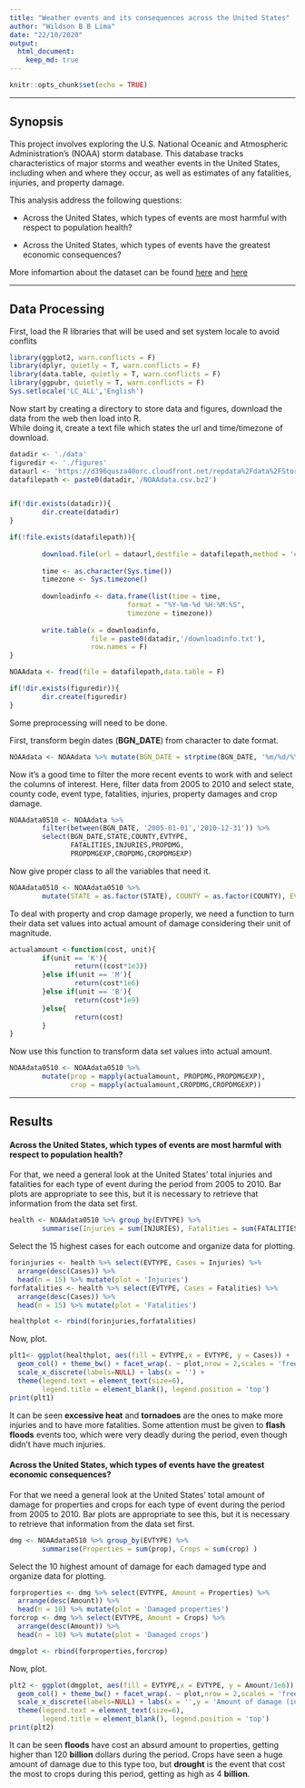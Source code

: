 ```yaml
---
title: "Weather events and its consequences across the United States"
author: "Wildson B B Lima"
date: "22/10/2020"
output: 
  html_document:
    keep_md: true
---
```


```r
knitr::opts_chunk$set(echo = TRUE)
```

-------  

## Synopsis

This project involves exploring the U.S. National Oceanic and Atmospheric Administration's (NOAA) storm database. This database tracks characteristics of major storms and weather events in the United States, including when and where they occur, as well as estimates of any fatalities, injuries, and property damage.  

This analysis address the following questions:  

* Across the United States, which types of events are most harmful with respect to population health?  

* Across the United States, which types of events have the greatest economic consequences?  

More infomartion about the dataset can be found [here](https://d396qusza40orc.cloudfront.net/repdata%2Fpeer2_doc%2Fpd01016005curr.pdf) and [here](https://d396qusza40orc.cloudfront.net/repdata%2Fpeer2_doc%2FNCDC%20Storm%20Events-FAQ%20Page.pdf)

-------  

## Data Processing  
First, load the R libraries that will be used and set system locale to avoid conflits  

```r
library(ggplot2, warn.conflicts = F)
library(dplyr, quietly = T, warn.conflicts = F)
library(data.table, quietly = T, warn.conflicts = F)
library(ggpubr, quietly = T, warn.conflicts = F)
Sys.setlocale('LC_ALL','English')  
```  

Now start by creating a directory to store data and figures, download the data from the web then load into R.  
While doing it, create a text file which states the url and time/timezone of download.  

```r
datadir <- './data'
figuredir <- './figures'
dataurl <- 'https://d396qusza40orc.cloudfront.net/repdata%2Fdata%2FStormData.csv.bz2'
datafilepath <- paste0(datadir,'/NOAAdata.csv.bz2')


if(!dir.exists(datadir)){
        dir.create(datadir)
}

if(!file.exists(datafilepath)){
        
        download.file(url = dataurl,destfile = datafilepath,method = 'curl')
        
        time <- as.character(Sys.time())
        timezone <- Sys.timezone()
        
        downloadinfo <- data.frame(list(time = time, 
                             format = "%Y-%m-%d %H:%M:%S",
                             timezone = timezone))
        
        write.table(x = downloadinfo,
                    file = paste0(datadir,'/downloadinfo.txt'),
                    row.names = F)
}

NOAAdata <- fread(file = datafilepath,data.table = F)

if(!dir.exists(figuredir)){
        dir.create(figuredir)
}


```  

Some preprocessing will need to be done.

First, transform begin dates (**BGN_DATE**) from character to date format.

```r
NOAAdata <- NOAAdata %>% mutate(BGN_DATE = strptime(BGN_DATE, '%m/%d/%Y %H:%M:%S'))
```  

Now it's a good time to filter the more recent events to work with and select the columns of interest. Here, filter data from 2005 to 2010 and select state, county code, event type, fatalities, injuries, property damages and crop damage. 

```r
NOAAdata0510 <- NOAAdata %>% 
        filter(between(BGN_DATE, '2005-01-01','2010-12-31')) %>% 
        select(BGN_DATE,STATE,COUNTY,EVTYPE,
               FATALITIES,INJURIES,PROPDMG,
               PROPDMGEXP,CROPDMG,CROPDMGEXP)
```  

Now give proper class to all the variables that need it.  

```r
NOAAdata0510 <- NOAAdata0510 %>%
        mutate(STATE = as.factor(STATE), COUNTY = as.factor(COUNTY), EVTYPE = as.factor(EVTYPE))
```  

To deal with property and crop damage properly, we need a function to turn their data set values into actual amount of damage considering their unit of magnitude.

```r
actualamount <-function(cost, unit){
        if(unit == 'K'){
                return((cost*1e3))
        }else if(unit == 'M'){
                return(cost*1e6)
        }else if(unit == 'B'){
                return(cost*1e9)
        }else{
                return(cost)
        }
}
```  

Now use this function to transform data set values into actual amount.  

```r
NOAAdata0510 <- NOAAdata0510 %>% 
        mutate(prop = mapply(actualamount, PROPDMG,PROPDMGEXP),
               crop = mapply(actualamount,CROPDMG,CROPDMGEXP))
```

---  

## Results

#### Across the United States, which types of events are most harmful with respect to population health?  

For that, we need a general look at the United States' total injuries and fatalities for each type of event during the period from 2005 to 2010. Bar plots are appropriate to see this, but it is necessary to retrieve that information from the data set first.  

```r
health <- NOAAdata0510 %>% group_by(EVTYPE) %>%
        summarise(Injuries = sum(INJURIES), Fatalities = sum(FATALITIES) )
```  

Select the 15 highest cases for each outcome and organize data for plotting.

```r
forinjuries <- health %>% select(EVTYPE, Cases = Injuries) %>%
  arrange(desc(Cases)) %>% 
  head(n = 15) %>% mutate(plot = 'Injuries')
forfatalities <- health %>% select(EVTYPE, Cases = Fatalities) %>%
  arrange(desc(Cases)) %>% 
  head(n = 15) %>% mutate(plot = 'Fatalities')

healthplot <- rbind(forinjuries,forfatalities)
```  

Now, plot.  

```r
plt1<- ggplot(healthplot, aes(fill = EVTYPE,x = EVTYPE, y = Cases)) +
  geom_col() + theme_bw() + facet_wrap(. ~ plot,nrow = 2,scales = 'free_y') +
  scale_x_discrete(labels=NULL) + labs(x = '') +
  theme(legend.text = element_text(size=6),
        legend.title = element_blank(), legend.position = 'top')
print(plt1)
```  

It can be seen **excessive heat** and **tornadoes** are the ones to make more injuries and to have more fatalities. Some attention must be given to **flash floods** events too, which were very deadly during the period, even though didn't have much injuries.  

#### Across the United States, which types of events have the greatest economic consequences?  

For that we need a general look at the United States' total amount of damage for properties and crops for each type of event during the period from 2005 to 2010. Bar plots are appropriate to see this, but it is necessary to retrieve that information from the data set first.  

```r
dmg <- NOAAdata0510 %>% group_by(EVTYPE) %>%
        summarise(Properties = sum(prop), Crops = sum(crop) )
```  

Select the 10 highest amount of damage for each damaged type and organize data for plotting.  

```r
forproperties <- dmg %>% select(EVTYPE, Amount = Properties) %>%
  arrange(desc(Amount)) %>% 
  head(n = 10) %>% mutate(plot = 'Damaged properties')
forcrop <- dmg %>% select(EVTYPE, Amount = Crops) %>%
  arrange(desc(Amount)) %>% 
  head(n = 10) %>% mutate(plot = 'Damaged crops')

dmgplot <- rbind(forproperties,forcrop)
```  

Now, plot.

```r
plt2 <- ggplot(dmgplot, aes(fill = EVTYPE,x = EVTYPE, y = Amount/1e6)) +
  geom_col() + theme_bw() + facet_wrap(. ~ plot,nrow = 2,scales = 'free_y') +
  scale_x_discrete(labels=NULL) + labs(x = '',y = 'Amount of damage (in millions of $)') +
  theme(legend.text = element_text(size=6),
        legend.title = element_blank(), legend.position = 'top')
print(plt2)
```

It can be seen **floods** have cost an absurd amount to properties, getting higher than 120 **billion** dollars during the period. Crops have seen a huge amount of damage due to this type too, but **drought** is the event that cost the most to crops during this period, getting as high as 4 **billion**. 




